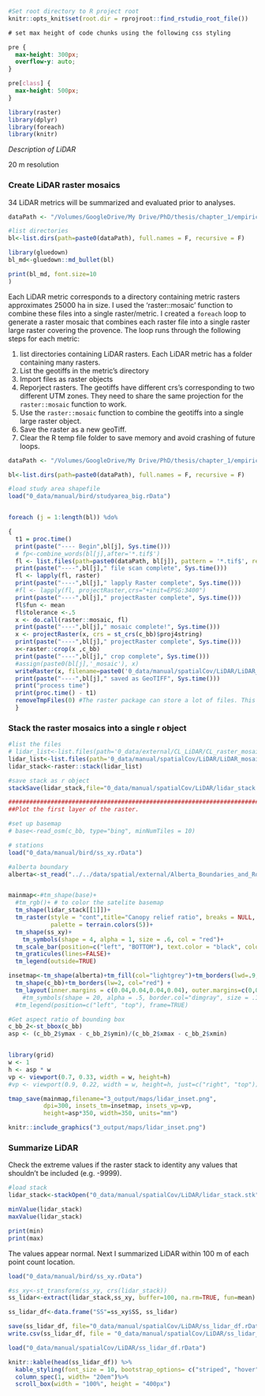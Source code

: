 ```r
#Set root directory to R project root
knitr::opts_knit$set(root.dir = rprojroot::find_rstudio_root_file())
```



```css
# set max height of code chunks using the following css styling

pre {
  max-height: 300px;
  overflow-y: auto;
}

pre[class] {
  max-height: 500px;
}
```


```r
library(raster)
library(dplyr)
library(foreach)
library(knitr)
```



*Description of LiDAR*

20 m resolution 

### Create LiDAR raster mosaics {-}

34 LiDAR metrics will be summarized and evaluated prior to analyses.

```r
dataPath <- "/Volumes/GoogleDrive/My Drive/PhD/thesis/chapter_1/empirical/0_data/external/CL_LiDAR/grid_metrics_surfaces"

#list directories
bl<-list.dirs(path=paste0(dataPath), full.names = F, recursive = F)

library(gluedown)
bl_md<-gluedown::md_bullet(bl)

print(bl_md, font.size=10
)
```



Each LiDAR metric corresponds to a directory containing metric rasters approximates 25000 ha in size. I used the 'raster::mosaic' function to combine these files into a single raster/metric. I created a `foreach` loop to generate a raster mosaic that combines each raster file into a single raster large raster covering the provence. The loop runs through the following steps for each metric:

1. list directories containing LiDAR rasters. Each LiDAR metric has a folder containing many rasters. 
2. List the geotiffs in the metric's directory
3. Import files as raster objects
4. Reporject rasters. The geotiffs have different crs's corresponding to two different UTM zones. They need to share the same projection for the `raster::mosaic` function to work.
5. Use the `raster::mosaic` function to combine the geotiffs into a single large raster object.
6. Save the raster as a new geoTiff. 
7. Clear the R temp file folder to save memory and avoid crashing of future loops. 


```r

dataPath <- "/Volumes/GoogleDrive/My Drive/PhD/thesis/chapter_1/empirical/0_data/external/CL_LiDAR/grid_metrics_surfaces/"

bl<-list.dirs(path=paste0(dataPath), full.names = F, recursive = F)

#load study area shapefile
load("0_data/manual/bird/studyarea_big.rData")


foreach (j = 1:length(bl)) %do%

{ 
  t1 = proc.time()
  print(paste("---- Begin",bl[j], Sys.time()))
  # fp<-combine_words(bl[j],after='*.tif$')
  fl <- list.files(path=paste0(dataPath, bl[j]), pattern = '*.tif$', recursive = T, full.names = T)
  print(paste("----",bl[j]," file scan complete", Sys.time()))
  fl <- lapply(fl, raster)
  print(paste("----",bl[j]," lapply Raster complete", Sys.time()))
  #fl <- lapply(fl, projectRaster,crs="+init=EPSG:3400")
  print(paste("----",bl[j]," projectRaster complete", Sys.time()))
  fl$fun <- mean
  fl$tolerance <-.5
  x <- do.call(raster::mosaic, fl)
  print(paste("----",bl[j]," mosaic complete!", Sys.time()))
  x <- projectRaster(x, crs = st_crs(c_bb)$proj4string)
  print(paste("----",bl[j]," projectRaster complete", Sys.time()))
  x<-raster::crop(x ,c_bb)
  print(paste("----",bl[j]," crop complete", Sys.time()))
  #assign(paste0(bl[j],'_mosaic'), x)
  writeRaster(x, filename=paste0('0_data/manual/spatialCov/LiDAR/LiDAR_mosaics/',bl[j]), format="GTiff",  overwrite=T) 
  print(paste("----",bl[j]," saved as GeoTIFF", Sys.time()))
  print("process time")
  print(proc.time() - t1)
  removeTmpFiles(0) #The raster package can store a lot of files. This removes any temp raster files generated   during the loop
  }
```


### Stack the raster mosaics into a single r object {-}


```r
#list the files
# lidar_list<-list.files(path='0_data/external/CL_LiDAR/CL_raster_mosaics/', pattern = "*.tif$", full.names = TRUE)
lidar_list<-list.files(path='0_data/manual/spatialCov/LiDAR/LiDAR_mosaics/', pattern = "*.tif$", full.names = TRUE)
lidar_stack<-raster::stack(lidar_list)

#save stack as r object
stackSave(lidar_stack,file="0_data/manual/spatialCov/LiDAR/lidar_stack.stk")

##############################################################################
##Plot the first layer of the raster.

#set up basemap
# base<-read_osm(c_bb, type="bing", minNumTiles = 10)

# stations
load("0_data/manual/bird/ss_xy.rData")

#alberta boundary
alberta<-st_read("../../data/spatial/external/Alberta_Boundaries_and_Roads/Alberta/Alberta.shp")


mainmap<-#tm_shape(base)+
  #tm_rgb()+ # to color the satelite basemap
  tm_shape(lidar_stack[[1]])+
  tm_raster(style = "cont",title="Canopy relief ratio", breaks = NULL,
            palette = terrain.colors(5))+
  tm_shape(ss_xy)+
    tm_symbols(shape = 4, alpha = 1, size = .6, col = "red")+
  tm_scale_bar(position=c("left", "BOTTOM"), text.color = "black", color.light="lightgrey")+
  tm_graticules(lines=FALSE)+
  tm_legend(outside=TRUE)

insetmap<-tm_shape(alberta)+tm_fill(col="lightgrey")+tm_borders(lwd=.9, col="black")+
  tm_shape(c_bb)+tm_borders(lw=2, col="red") +
  tm_layout(inner.margins = c(0.04,0.04,0.04,0.04), outer.margins=c(0,0,0,0), bg.color="transparent", frame = FALSE)
    #tm_symbols(shape = 20, alpha = .5, border.col="dimgray", size = .1, col = "black")
  #tm_legend(position=c("left", "top"), frame=TRUE)

#Get aspect ratio of bounding box
c_bb_2<-st_bbox(c_bb)
asp <- (c_bb_2$ymax - c_bb_2$ymin)/(c_bb_2$xmax - c_bb_2$xmin)


library(grid)
w <- 1
h <- asp * w
vp <- viewport(0.7, 0.33, width = w, height=h)
#vp <- viewport(0.9, 0.22, width = w, height=h, just=c("right", "top"))

tmap_save(mainmap,filename="3_output/maps/lidar_inset.png",
          dpi=300, insets_tm=insetmap, insets_vp=vp,
          height=asp*350, width=350, units="mm")
```

```r
knitr::include_graphics("3_output/maps/lidar_inset.png")
```

### Summarize LiDAR {-}

Check the extreme values if the raster stack to identity any values that shouldn't be included (e.g. -9999).

```r
#load stack
lidar_stack<-stackOpen("0_data/manual/spatialCov/LiDAR/lidar_stack.stk")

minValue(lidar_stack)
maxValue(lidar_stack)

print(min)
print(max)
```
 The values appear normal. Next I summarized LiDAR within 100 m of each point count location.

```r
load("0_data/manual/bird/ss_xy.rData")

#ss_xy<-st_transform(ss_xy, crs(lidar_stack))
ss_lidar<-extract(lidar_stack,ss_xy, buffer=100, na.rm=TRUE, fun=mean) 

ss_lidar_df<-data.frame("SS"=ss_xy$SS, ss_lidar)

save(ss_lidar_df, file="0_data/manual/spatialCov/LiDAR/ss_lidar_df.rData")
write.csv(ss_lidar_df, file = "0_data/manual/spatialCov/LiDAR/ss_lidar_df.csv")
```

```r
load("0_data/manual/spatialCov/LiDAR/ss_lidar_df.rData")

knitr::kable(head(ss_lidar_df)) %>%
  kable_styling(font_size = 10, bootstrap_options= c("striped", "hover", "condensed" ), full_width= F, position="center") %>%
  column_spec(1, width= "20em")%>%
  scroll_box(width = "100%", height = "400px")
```

